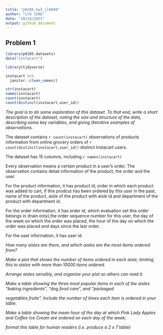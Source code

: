 ```yaml
---
title: "p8105_hw3_jl6049"
author: "LYU JING"
date: "10/14/2021"
output: github_document
---
```

## Problem 1

```r
library(p8105.datasets)
data("instacart")

library(tidyverse)

```

```r
instacart %>% 
  janitor::clean_names()

str(instacart)
names(instacart)
count(instacart)
count(distinct(instacart,user_id))

```
*The goal is to do some exploration of this dataset. To that end, write a short description of the dataset, noting the size and structure of the data, describing some key variables, and giving illstrative examples of observations. *

The dataset contains `r count(instacart)` observations of products information from online grocery orders of `r count(distinct(instacart,user_id))` distinct Instacart users.

The dataset has 15 columns, including `r names(instacart)`

Every observation means a certain product in a user's order. The observation contains detail information of the product, the order and the user. 

For the product information, it has product id, order in which each product was added to cart, if this prodcut has been ordered by this user in the past, name of the product, aisle of the product with aisle id and department of the product with department id.

For the order information, it has order id, which evaluation set this order belongs in (train only),the order sequence number for this user, the day of the week on which the order was placed, the hour of the day on which the order was placed and days since the last order.

For the user information, it has user id.


*How many aisles are there, and which aisles are the most items ordered from?*


*Make a plot that shows the number of items ordered in each aisle, limiting this to aisles with more than 10000 items ordered.*


*Arrange aisles sensibly, and organize your plot so others can read it.*


*Make a table showing the three most popular items in each of the aisles “baking ingredients”, “dog food care”, and “packaged*

*vegetables fruits”. Include the number of times each item is ordered in your table.*


*Make a table showing the mean hour of the day at which Pink Lady Apples and Coffee Ice Cream are ordered on each day of the week;*

*format this table for human readers (i.e. produce a 2 x 7 table)*
